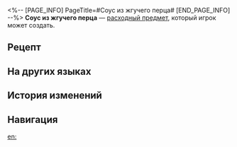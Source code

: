 <%-- [PAGE_INFO]
PageTitle=#Соус из жгучего перца#
[END_PAGE_INFO] --%>
{{Расходный предмет Инфобокс
|id          = 402031
|Изображения = Предмет Соус из жгучего перца.png
|Тип         = Расходные предметы силы атаки
|Редкость    = 3
|Эффект      = Повышает скорость всех союзников на 8% и силу атаки на 15% в следующем бою.
|Описание    = Жгучий соус, приготовленный прославленным <s>поваром</s> целителем, согревает желудок даже в жестокие морозы. От его терпкого аромата просто невозможно оторваться.<br />Однако, по словам создателя, «целебная» польза продукта заключается в излечении тех упрямцев, которые кичатся тем, что не боятся острого.
|Рецепт      = {{cx|Отсутствует источник}}
|Источник1   = [[Универсальная машина для синтеза]]
|Источник2   = 
|Источник3   = 
}}
{{Описание|''«Ох-ох-ох... И ни капельки не остро! Честное слово! Совсем не остро!»''}}
'''Соус из жгучего перца''' — [[расходный предмет]], который игрок может создать.

==Рецепт==
{{Рецепт
|Тип                 = Синтез
|Группа              = Расходные предметы
|Амбра Изобилия      = 1
|Перо пламени        = 3
|Основной ингредиент = 4
|Сортировка          = Амбра Изобилия;Перо пламени;Основной ингредиент
}}

==На других языках==
{{На других языках
|en   = Flaming Chili Sauce
|zhs  = 烈焰椒椒酱
|zht  = 烈焰椒椒醬
|ja   = 激辛ソース
|ko   = 화염 고추소스
|es   = Salsa de chile picante
|fr   = Sauce chili épicée
|ru   = Соус из жгучего перца
|th   = ซอสพริกสุดเดือด
|vi   = Sốt Ớt Siêu Cay
|de   = Feurige Chilisoße
|id   = Flaming Chili Sauce
|pt   = Molho de Pimenta Flamejante
}}

==История изменений==
{{История изменений|3.5}}

==Навигация==
{{Расходные предметы Навбокс}}

[[en:]]